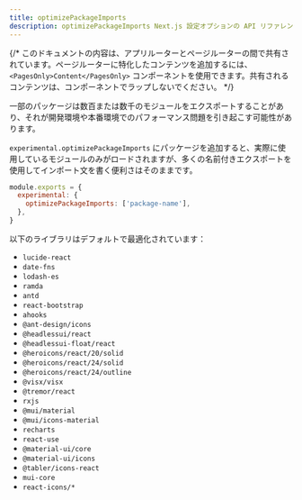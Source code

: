 ```yaml
---
title: optimizePackageImports
description: optimizePackageImports Next.js 設定オプションの API リファレンス
---
```


{/* このドキュメントの内容は、アプリルーターとページルーターの間で共有されています。ページルーターに特化したコンテンツを追加するには、`<PagesOnly>Content</PagesOnly>` コンポーネントを使用できます。共有されるコンテンツは、コンポーネントでラップしないでください。 */}

一部のパッケージは数百または数千のモジュールをエクスポートすることがあり、それが開発環境や本番環境でのパフォーマンス問題を引き起こす可能性があります。

`experimental.optimizePackageImports` にパッケージを追加すると、実際に使用しているモジュールのみがロードされますが、多くの名前付きエクスポートを使用してインポート文を書く便利さはそのままです。

```js title="next.config.js"
module.exports = {
  experimental: {
    optimizePackageImports: ['package-name'],
  },
}
```

以下のライブラリはデフォルトで最適化されています：

- `lucide-react`
- `date-fns`
- `lodash-es`
- `ramda`
- `antd`
- `react-bootstrap`
- `ahooks`
- `@ant-design/icons`
- `@headlessui/react`
- `@headlessui-float/react`
- `@heroicons/react/20/solid`
- `@heroicons/react/24/solid`
- `@heroicons/react/24/outline`
- `@visx/visx`
- `@tremor/react`
- `rxjs`
- `@mui/material`
- `@mui/icons-material`
- `recharts`
- `react-use`
- `@material-ui/core`
- `@material-ui/icons`
- `@tabler/icons-react`
- `mui-core`
- `react-icons/*`